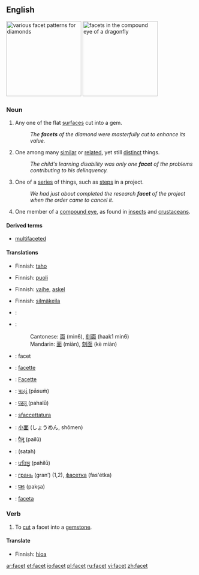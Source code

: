 {{wikipedia}}
==English==
[[Image:Diamond_cut_history.png|thumb|right|200px|various facet patterns for diamonds]]
[[Image:Dragonfly_eye_3811.jpg|thumb|right|200px|facets in the compound eye of a dragonfly]]
===Noun===
{{en-noun}}

# Any one of the flat [[surface]]s cut into a gem.
#: ''The '''facets''' of the diamond were masterfully cut to enhance its value.''
# One among many [[similar]] or [[related]], yet still [[distinct]] things.
#:''The child's learning disability was only one '''facet''' of the problems contributing to his delinquency.''
# One of a [[series]] of things, such as [[step]]s in a project.
#: ''We had just about completed the research '''facet''' of the project when the order came to cancel it''.
# {{anatomy}} One member of a [[compound eye]], as found in [[insect]]s and [[crustacean]]s.

====Derived terms====
*[[multifaceted]]

====Translations====
{{trans-top|flat surface cut into a gem}}
*Finnish: [[taho]]
{{trans-bottom}}

{{trans-top|one among many similar yet distinct things}}
*Finnish: [[puoli]]
{{trans-bottom}}

{{trans-top|one of a series of things}}
*Finnish: [[vaihe]], [[askel]]
{{trans-bottom}}

{{trans-top|one member of a compound eye}}
*Finnish: [[silmäkeila]]
{{trans-bottom}}

{{checktrans}}
{{trans-top|translations to be checked}}
*{{ttbc|Arabic}}: {{ARchar|[[سطح|سطْح]]}} {{Unicode|(ʂaʈħ)}} {{m}}
*{{ttbc|Chinese}}:
*:Cantonese: [[面]] (min6), [[刻面]] (haak1 min6)
*:Mandarin: [[面]] (miàn), [[刻面]] (kè miàn)
*{{ttbc|Danish}}: facet
*{{ttbc|French}}: [[facette]]
*{{ttbc|German}}: [[Facette]]
*{{ttbc|Gujarati}}: [[પાસું]] (pāsuṁ)
{{trans-mid}}
*{{ttbc|Hindi}}: [[पहलू]] (pahalū)
*{{ttbc|Italian}}: [[sfaccettatura]] {{f}}
*{{ttbc|Japanese}}: [[小面]] (しょうめん, shōmen)
*{{ttbc|Marathi}}: [[पैलू]] (pailū)
*{{ttbc|Persian}}: {{FAchar|[[سطح]]}} (satah)
*{{ttbc|Punjabi}}: [[ਪਹਿਲੂ]] (pahilū)
*{{ttbc|Russian}}: [[грань]] (gran’) {{f}} (1,2), [[фасетка]] (fas'étka) {{f}}
*{{ttbc|Sanskrit}}: [[पक्षः]] (pakṣa)
*{{ttbc|Spanish}}: [[faceta]] {{f}}
{{trans-bottom}}

===Verb===
{{en-verb}}
# To [[cut]] a facet into a [[gemstone]].

====Translate====
{{trans-top|to cut a facet}}
*Finnish: [[hioa]]
{{trans-bottom}}

[[ar:facet]]
[[et:facet]]
[[io:facet]]
[[pl:facet]]
[[ru:facet]]
[[vi:facet]]
[[zh:facet]]